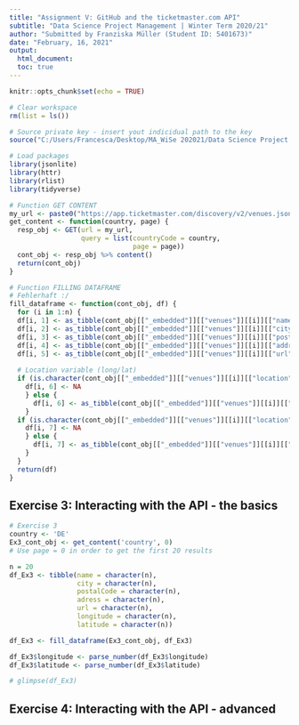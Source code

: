 ```yaml
---
title: "Assignment V: GitHub and the ticketmaster.com API"
subtitle: "Data Science Project Management | Winter Term 2020/21"
author: "Submitted by Franziska Müller (Student ID: 5401673)"
date: "February, 16, 2021"
output: 
  html_document:
  toc: true
---
```

  
```r
knitr::opts_chunk$set(echo = TRUE)
```

```r
# Clear workspace
rm(list = ls())

# Source private key - insert yout indicidual path to the key
source("C:/Users/Francesca/Desktop/MA_WiSe 202021/Data Science Project Management/Assignments/key_ticketmaster.R")
```

```r
# Load packages
library(jsonlite)  
library(httr)
library(rlist)
library(tidyverse)
```

```r

# Function GET CONTENT
my_url <- paste0("https://app.ticketmaster.com/discovery/v2/venues.json?apikey=", key)
get_content <- function(country, page) {
  resp_obj <- GET(url = my_url, 
                  query = list(countryCode = country,
                               page = page))
  cont_obj <- resp_obj %>% content()
  return(cont_obj)
}

# Function FILLING DATAFRAME
# Fehlerhaft :/
fill_dataframe <- function(cont_obj, df) {
  for (i in 1:n) {
  df[i, 1] <- as_tibble(cont_obj[["_embedded"]][["venues"]][[i]][["name"]])
  df[i, 2] <- as_tibble(cont_obj[["_embedded"]][["venues"]][[i]][["city"]][["name"]])
  df[i, 3] <- as_tibble(cont_obj[["_embedded"]][["venues"]][[i]][["postalCode"]])
  df[i, 4] <- as_tibble(cont_obj[["_embedded"]][["venues"]][[i]][["address"]][["line1"]])
  df[i, 5] <- as_tibble(cont_obj[["_embedded"]][["venues"]][[i]][["url"]])
  
  # Location variable (long/lat)
  if (is.character(cont_obj[["_embedded"]][["venues"]][[i]][["location"]][["longitude"]]) == FALSE) {
    df[i, 6] <- NA
    } else {
      df[i, 6] <- as_tibble(cont_obj[["_embedded"]][["venues"]][[i]][["location"]][["longitude"]])
    }
  if (is.character(cont_obj[["_embedded"]][["venues"]][[i]][["location"]][["latitude"]]) == FALSE) {
    df[i, 7] <- NA
    } else {
      df[i, 7] <- as_tibble(cont_obj[["_embedded"]][["venues"]][[i]][["location"]][["latitude"]])
    }
  }
  return(df)
}

```

## Exercise 3: Interacting with the API - the basics

```r
# Exercise 3 
country <- 'DE'
Ex3_cont_obj <- get_content('country', 0) 
# Use page = 0 in order to get the first 20 results

n = 20
df_Ex3 <- tibble(name = character(n),
                 city = character(n),
                 postalCode = character(n),
                 adress = character(n),
                 url = character(n),
                 longitude = character(n),
                 latitude = character(n))

df_Ex3 <- fill_dataframe(Ex3_cont_obj, df_Ex3)

df_Ex3$longitude <- parse_number(df_Ex3$longitude)
df_Ex3$latitude <- parse_number(df_Ex3$latitude)

# glimpse(df_Ex3)
```

## Exercise 4: Interacting with the API - advanced

```r
```